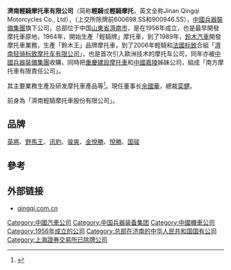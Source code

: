 '''濟南輕騎摩托車有限公司'''（简称'''輕騎'''或'''輕騎摩托'''，英文全称Jinan Qingqi Motorcycles Co., Ltd），（上交所除牌前600698.SS和900946.SS），[[中國兵器裝備集團|中國兵器裝備集團]]旗下公司，总部位于中国[[山東省|山東省]][[濟南市|濟南市]]，是在1956年成立，也是最早開發摩托車原地，1964年，開始生產「輕騎牌」摩托車，到了1989年，[[鈴木汽車|鈴木汽車]]開發摩托車業務，生產「鈴木王」品牌摩托車，到了2006年輕騎和[[法國|法國]][[标致|标致]]合組「[[濟南轻骑标致摩托车有限公司|濟南轻骑标致摩托车有限公司]]」，也是首次引入歐洲技术的摩托车公司，同年亦被[[中國兵器裝備集團|中國兵器裝備集團]]收購，同時把[[重慶建設摩托車|重慶建設摩托車]]和[[中國嘉陵|中國嘉陵]]姊妹公司，組成「南方摩托車有限責任公司」。

其主要業務生產及研发摩托車產品等<ref>{{Cite web |url=http://www.qingqi.com.cn/about/gongsijieshao.htm |title=濟南輕騎摩托車有限公司簡介 |accessdate=2016-08-15 |archive-date=2016-08-15 |archive-url=https://web.archive.org/web/20160815020534/http://www.qingqi.com.cn/about/gongsijieshao.htm |dead-url=no }}</ref>。現任董事长[[余國華|余國華]]，總裁[[栾健|栾健]]。

前身為「濟南輕騎摩托車股份有限公司」。

== 品牌 ==
[[英將|英將]]、[[野馬王|野馬王]]、[[讯豹|讯豹]]、[[骏爽|骏爽]]、[[金悅勝|金悅勝]]、[[悅勝|悅勝]]、[[国骏|国骏]]

==參考==
{{reflist}}

== 外部链接 ==
* [http://www.qingqi.com.cn qingqi.com.cn] {{Wayback|url=http://www.qingqi.com.cn/ |date=20160824075328 }}

[[Category:中國汽車公司|Category:中國汽車公司]]
[[Category:中国兵器装备集团|Category:中国兵器装备集团]]
[[Category:中國機車公司|Category:中國機車公司]]
[[Category:1956年成立的公司|Category:1956年成立的公司]]
[[Category:总部在济南的中华人民共和国国有公司|Category:总部在济南的中华人民共和国国有公司]]
[[Category:上海證券交易所已除牌公司|Category:上海證券交易所已除牌公司]]